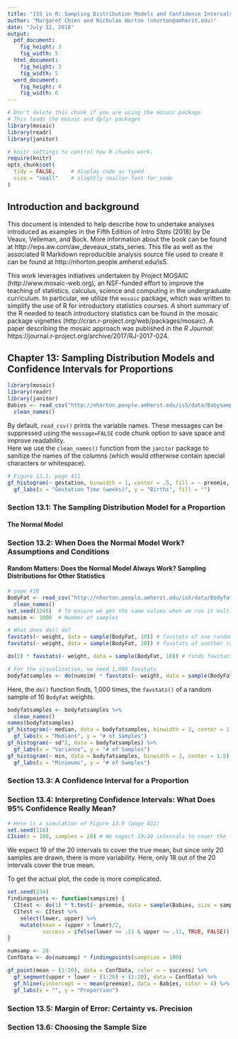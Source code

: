 ```yaml
---
title: "IS5 in R: Sampling Distribution Models and Confidence Intervals for Proportions (Chapter 13)"
author: "Margaret Chien and Nicholas Horton (nhorton@amherst.edu)"
date: "July 12, 2018"
output: 
  pdf_document:
    fig_height: 3
    fig_width: 5
  html_document:
    fig_height: 3
    fig_width: 5
  word_document:
    fig_height: 4
    fig_width: 6
---
```



```r
# Don't delete this chunk if you are using the mosaic package
# This loads the mosaic and dplyr packages
library(mosaic)
library(readr)
library(janitor)
```

```r
# knitr settings to control how R chunks work.
require(knitr)
opts_chunk$set(
  tidy = FALSE,     # display code as typed
  size = "small"    # slightly smaller font for code
)
```

## Introduction and background 

This document is intended to help describe how to undertake analyses introduced 
as examples in the Fifth Edition of *Intro Stats* (2018) by De Veaux, Velleman, and Bock.
More information about the book can be found at http://wps.aw.com/aw_deveaux_stats_series.  This
file as well as the associated R Markdown reproducible analysis source file used to create it can be found at http://nhorton.people.amherst.edu/is5.

This work leverages initiatives undertaken by Project MOSAIC (http://www.mosaic-web.org), an NSF-funded effort to improve the teaching of statistics, calculus, science and computing in the undergraduate curriculum. In particular, we utilize the `mosaic` package, which was written to simplify the use of R for introductory statistics courses. A short summary of the R needed to teach introductory statistics can be found in the mosaic package vignettes (http://cran.r-project.org/web/packages/mosaic).  A paper describing the mosaic approach was published in the *R Journal*: https://journal.r-project.org/archive/2017/RJ-2017-024.

## Chapter 13: Sampling Distribution Models and Confidence Intervals for Proportions

```r
library(mosaic)
library(readr)
library(janitor)
Babies <- read_csv("http://nhorton.people.amherst.edu/is5/data/Babysamp_98.csv") %>%
  clean_names()
```

By default, `read_csv()` prints the variable names. These messages can be suppressed using the `message=FALSE` code chunk option to save space and improve readability.  
Here we use the `clean_names()` function from the `janitor` package to sanitize the names of the columns (which would otherwise contain special characters or whitespace).   

```r
# Figure 13.1, page 411
gf_histogram(~ gestation, binwidth = 1, center = .5, fill = ~ preemie, data = Babies) %>%
  gf_labs(x = "Gestation Time (weeks)", y = "Births", fill = "")
```

### Section 13.1: The Sampling Distribution Model for a Proportion

#### The Normal Model

### Section 13.2: When Does the Normal Model Work? Assumptions and Conditions

#### Random Matters: Does the Normal Model Always Work? Sampling Distributions for Other Statistics

```r
# page 418
BodyFat <- read_csv("http://nhorton.people.amherst.edu/is5/data/Bodyfat.csv") %>%
  clean_names()
set.seed(3245)  # To ensure we get the same values when we run it multiple times
numsim <- 1000  # Number of samples

# What does do() do?
favstats(~ weight, data = sample(BodyFat, 10)) # favstats of one random sample of 10
favstats(~ weight, data = sample(BodyFat, 10)) # favstats of another random sample

do(2) * favstats(~ weight, data = sample(BodyFat, 10)) # finds favstats twice

# For the visualization, we need 1,000 favstats
bodyfatsamples <- do(numsim) * favstats(~ weight, data = sample(BodyFat, 10))
```

Here, the `do()` function finds, 1,000 times, the `favstats()` of a random sample of 10 `BodyFat` weights. 

```r
bodyfatsamples <- bodyfatsamples %>%
  clean_names()
names(bodyfatsamples)
gf_histogram(~ median, data = bodyfatsamples, binwidth = 3, center = 1.5) %>%
  gf_labs(x = "Medians", y = "# of Samples")
gf_histogram(~ sd^2, data = bodyfatsamples) %>%
  gf_labs(x = "Variance", y = "# of Samples")
gf_histogram(~ min, data = bodyfatsamples, binwidth = 3, center = 1.5) %>%
  gf_labs(x = "Minimums", y = "# of Samples")
```

### Section 13.3: A Confidence Interval for a Proportion

### Section 13.4: Interpreting Confidence Intervals: What Does 95% Confidence Really Mean?

```r
# Here is a simulation of Figure 13.9 (page 422)
set.seed(118)
CIsim(n = 100, samples = 20) # We expect 19/20 intervals to cover the true mean
```

We expect 19 of the 20 intervals to cover the true mean, but since only 20 samples are drawn, there is more variability. Here, only 18 out of the 20 intervals cover the true mean.  

To get the actual plot, the code is more complicated.  

```r
set.seed(234)
findingpoints <- function(sampsize) {
  CItest <- do(1) * t.test(~ preemie, data = sample(Babies, size = sampsize)) # Using do() so that CItest can run as a data frame
  CItest <- CItest %>%
    select(lower, upper) %>%
    mutate(mean = (upper + lower)/2,
           success = ifelse(lower <= .11 & upper >= .11, TRUE, FALSE))
}

numsamp <- 20
ConfData <- do(numsamp) * findingpoints(sampsize = 100)

gf_point(mean ~ (1:20), data = ConfData, color = ~ success) %>%
  gf_segment(upper + lower ~ (1:20) + (1:20), data = ConfData) %>%
  gf_hline(yintercept = ~ mean(preemie), data = Babies, color = 4) %>%
  gf_labs(x = "", y = "Proportion")
```

### Section 13.5: Margin of Error: Certainty vs. Precision

### Section 13.6: Choosing the Sample Size